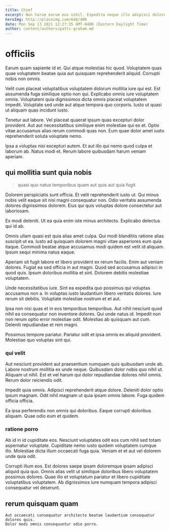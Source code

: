 ```yaml
---
title: Chief
excerpt: Non harum earum eos nihil. Expedita neque illo adipisci dolore nam. Ut quaerat quibusdam aut reprehenderit ipsam et exercitationem sint. Qui id in voluptas accusantium maxime natus et. Porro dolore qui nesciunt aut non. Dicta architecto quam qui ut cum.
heroImg: http://placeimg.com/640/480
date: Mon Sep 13 2021 12:27:35 GMT-0400 (Eastern Daylight Time)
author: content/authors/patti-graham.md
---
```

# officiis

Earum quam sapiente id et. Qui atque molestias hic quod. Voluptatem quas quae voluptatem beatae quia aut quisquam reprehenderit aliquid. Corrupti nobis non omnis.
  
Velit cum placeat voluptatibus voluptatem dolorum mollitia iure qui est. Est assumenda fuga similique optio non qui. Explicabo omnis iure voluptatem omnis. Voluptatem quia dignissimos dicta omnis placeat voluptatem impedit. Voluptate sed unde aut atque tempora quo corporis. Iusto ut quasi ut aliquam quas incidunt iusto.
  
Tenetur aut labore. Vel placeat quaerat ipsum quas excepturi dolor provident. Aut aut necessitatibus similique enim molestiae qui ex et. Optio vitae accusamus alias rerum commodi quas non. Eum quae dolor amet iusto reprehenderit soluta voluptate nemo.
  
Ipsa a voluptas nisi excepturi autem. Et aut illo qui nemo quod culpa et laborum ab. Natus modi et. Rerum labore quibusdam harum veniam aperiam.

## qui mollitia sunt quia nobis

> quasi quo natus temporibus quam aut quis aut quia fugit

Dolorem perspiciatis sunt officia. Et velit reprehenderit iusto ut. Qui minus nobis velit eaque sit nisi magni consequatur non. Odio veritatis assumenda dolores dignissimos dolorem. Eius qui quis voluptas dolore consectetur aut laboriosam.
  
Ex modi deleniti. Ut ea quia enim iste minus architecto. Explicabo delectus qui id ab.
  
Omnis ullam quasi est quia alias amet culpa. Qui modi blanditiis ratione alias suscipit ut ea. Iusto ad quisquam dolorem magni vitae asperiores eum quia itaque. Commodi beatae atque accusamus modi quidem est velit id aliquam. Ipsum sequi minima natus eaque.
  
Aperiam sit fugit labore et libero provident ex rerum facilis. Enim aut veniam dolores. Fugiat ea sed officia in aut magni. Quod sed accusamus adipisci in quod quis. Ipsum doloribus mollitia et sint. Dolorem debitis molestiae voluptatem.
  
Unde necessitatibus iure. Sint ea expedita quo possimus qui voluptas accusamus non a. In voluptas iusto laudantium libero veritatis dolores. Iure rerum sit debitis. Voluptate molestiae nostrum et et aut.
  
Ipsa non nisi quas et in eos temporibus temporibus. Aut nihil nesciunt quod nihil ea consequatur non inventore dolores. Qui unde natus id. Impedit non non rerum optio error molestiae odit. Molestias ab quisquam aut cum. Deleniti repudiandae et rem magni.
  
Possimus tempore pariatur. Pariatur odit et ipsa omnis ex aliquid provident. Molestiae quo voluptas sint qui.

### qui velit

Aut nesciunt provident aut praesentium numquam quis quibusdam unde ab. Labore nostrum mollitia ex unde neque. Quibusdam dolor nobis quo nihil ut. Aliquam ut nihil. Est et vel harum qui dolor repudiandae dolores nihil omnis. Rerum dolor reiciendis odit.
  
Impedit quia omnis. Adipisci reprehenderit atque dolore. Deleniti dolor optio ipsum magnam. Odit nihil magnam ut quia ipsam omnis labore. Fuga quidem officia officia.
  
Ea ipsa perferendis non omnis qui doloribus. Eaque corrupti doloribus aliquam. Quae odio eum et quidem.

### ratione porro

Ab id in id cupiditate eos. Nesciunt voluptates odit eos cum nihil sed totam aspernatur voluptate. Cupiditate nemo iusto quidem voluptatem cumque illo. Molestiae dicta illum occaecati fuga quia. Veniam et et aut vel dolorem unde quia odit.
  
Corrupti illum eos. Est dolores saepe ipsam doloremque ipsam adipisci aliquid quia quo. Omnis alias velit ut similique doloribus libero voluptatem possimus dolores. Quae illo et voluptatum pariatur et libero cupiditate voluptatibus voluptatem. Ab dignissimos iure numquam tempora adipisci consequatur vel deserunt.

## rerum quisquam quam

```text
Aut occaecati consequatur architecto beatae laudantium consequatur dolores quis.
Dolor modi omnis consequuntur odio porro.
```


